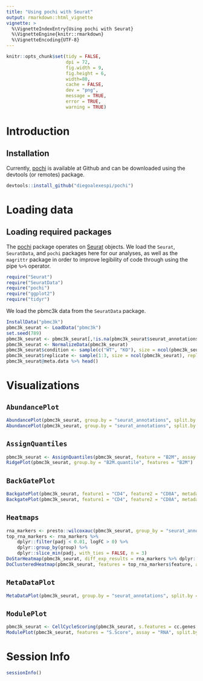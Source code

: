 ```yaml
---
title: "Using pochi with Seurat"
output: rmarkdown::html_vignette
vignette: >
  %\VignetteIndexEntry{Using pochi with Seurat}
  %\VignetteEngine{knitr::rmarkdown}
  %\VignetteEncoding{UTF-8}
---
```



``` r
knitr::opts_chunk$set(tidy = FALSE,
                      dpi = 72,
                      fig.width = 9,
                      fig.height = 6,
                      width=80,
                      cache = FALSE,
                      dev = "png",
                      message = TRUE,
                      error = TRUE,
                      warning = TRUE)
```

# Introduction

## Installation
Currently, [pochi](http://github.com/diegoalexespi/pochi) is available at Github and can be downloaded using the devtools (or remotes) package.
```r
devtools::install_github("diegoalexespi/pochi")
```


# Loading data

## Loading required packages

The [pochi](http://github.com/diegoalexespi/pochi) package operates on [Seurat](http://github.com/satijalab/Seurat) objects. We load the `Seurat`, `SeuratData`, and `pochi` packages here for our analyses, as well as the `magrittr` package in order to improve legibility of code through using the pipe `%>%` operator.

```r
require("Seurat")
require("SeuratData")
require("pochi")
require("ggplot2")
require("tidyr")
```

We load the pbmc3k data from the `SeuratData` package.
```r
InstallData("pbmc3k")
pbmc3k_seurat <- LoadData("pbmc3k")
set.seed(789)
pbmc3k_seurat <- pbmc3k_seurat[,!is.na(pbmc3k_seurat$seurat_annotations)]
pbmc3k_seurat <- NormalizeData(pbmc3k_seurat)
pbmc3k_seurat$condition <- sample(c("WT", "KO"), size = ncol(pbmc3k_seurat), replace = TRUE)
pbmc3k_seurat$replicate <- sample(1:3, size = ncol(pbmc3k_seurat), replace = TRUE)
pbmc3k_seurat@meta.data %>% head()
```

# Visualizations

## `AbundancePlot`

```r
AbundancePlot(pbmc3k_seurat, group.by = "seurat_annotations", split.by = "condition", replicate.by = "replicate")
AbundancePlot(pbmc3k_seurat, group.by = "seurat_annotations", split.by = "condition", replicate.by = "replicate", paired = TRUE, draw_paths = TRUE, sina_shift = FALSE)
```

## `AssignQuantiles`

```r
pbmc3k_seurat <- AssignQuantiles(pbmc3k_seurat, feature = "B2M", assay = "RNA", slot = "data", split.by = "condition", quantile.probs = c(0,0.4,0.8,1))
RidgePlot(pbmc3k_seurat, group.by = "B2M.quantile", features = "B2M")
```

## `BackGatePlot`

```r
BackgatePlot(pbmc3k_seurat, feature1 = "CD4", feature2 = "CD8A", metadata.col = "seurat_annotations", metadata.selection = "Memory CD4 T")
BackgatePlot(pbmc3k_seurat, feature1 = "CD4", feature2 = "CD8A", metadata.col = "seurat_annotations", metadata.selection = "CD8 T")
```

## `Heatmaps`

```r
rna_markers <- presto::wilcoxauc(pbmc3k_seurat, group_by = "seurat_annotations")
top_rna_markers <- rna_markers %>% 
    dplyr::filter(padj < 0.01, logFC > 0) %>%
    dplyr::group_by(group) %>% 
    dplyr::slice_min(padj, with_ties = FALSE, n = 3)
DoStarHeatmap(pbmc3k_seurat, diff_exp_results = rna_markers %>% dplyr::filter(group != "Platelet"), assay = "RNA", slot = "data", group.by = "seurat_annotations", p_val_choice = 0.01, logFC_choice = 2)
DoClusteredHeatmap(pbmc3k_seurat, features = top_rna_markers$feature, assay = "RNA", group.by = "seurat_annotations")
```

## `MetaDataPlot`

```r
MetaDataPlot(pbmc3k_seurat, group.by = "seurat_annotations", split.by = "replicate")
```

## `ModulePlot`

```r
pbmc3k_seurat <- CellCycleScoring(pbmc3k_seurat, s.features = cc.genes.updated.2019$s.genes, g2m.features = cc.genes.updated.2019$g2m.genes)
ModulePlot(pbmc3k_seurat, features = "S.Score", assay = "RNA", split.by = "condition", replicate.by = "replicate")
```


# Session Info
```r
sessionInfo()
```
